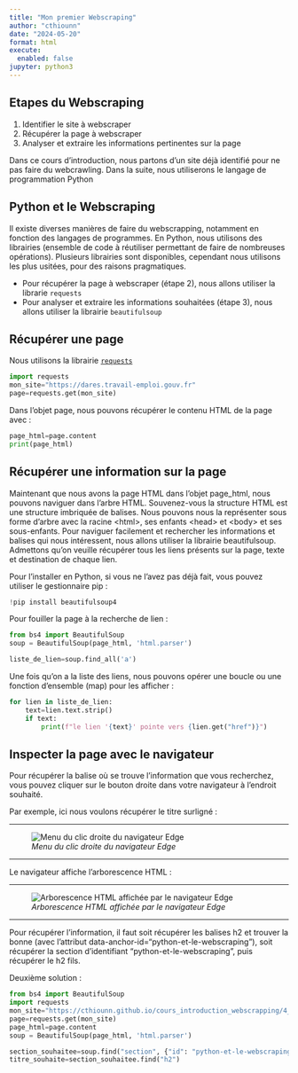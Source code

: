 ```yaml
---
title: "Mon premier Webscraping"
author: "cthiounn"
date: "2024-05-20"
format: html
execute:
  enabled: false
jupyter: python3
---
```


## Etapes du Webscraping

1. Identifier le site à webscraper
2. Récupérer la page à webscraper
3. Analyser et extraire les informations pertinentes sur la page

Dans ce cours d'introduction, nous partons d'un site déjà identifié pour ne pas faire du webcrawling.
Dans la suite, nous utiliserons le langage de programmation Python

## Python et le Webscraping

Il existe diverses manières de faire du webscrapping, notamment en fonction des langages de programmes.
En Python, nous utilisons des librairies (ensemble de code à réutiliser permettant de faire de nombreuses opérations). Plusieurs librairies sont disponibles, cependant nous utilisons les plus usitées, pour des raisons pragmatiques.

* Pour récupérer la page à webscraper (étape 2), nous allons utiliser la librarie `requests`
* Pour analyser et extraire les informations souhaitées (étape 3), nous allons utiliser la librairie `beautifulsoup`

## Récupérer une page

Nous utilisons la librairie [`requests`](https://fr.python-requests.org/en/latest/)

```python
import requests
mon_site="https://dares.travail-emploi.gouv.fr"
page=requests.get(mon_site)
```

Dans l'objet page, nous pouvons récupérer le contenu HTML de la page avec :

```python
page_html=page.content
print(page_html)
```

## Récupérer une information sur la page

Maintenant que nous avons la page HTML dans l'objet page_html, nous pouvons naviguer dans l'arbre HTML. Souvenez-vous la structure HTML est une structure imbriquée de balises.
Nous pouvons nous la représenter sous forme d'arbre avec la racine \<html>, ses enfants \<head> et \<body> et ses sous-enfants.
Pour naviguer facilement et rechercher les informations et balises qui nous intéressent, nous allons utiliser la librairie beautifulsoup.
Admettons qu'on veuille récupérer tous les liens présents sur la page, texte et destination de chaque lien.

Pour l'installer en Python, si vous ne l'avez pas déjà fait, vous pouvez utiliser le gestionnaire pip :

```python
!pip install beautifulsoup4
```

Pour fouiller la page à la recherche de lien :

```python
from bs4 import BeautifulSoup
soup = BeautifulSoup(page_html, 'html.parser')

liste_de_lien=soup.find_all('a')
```

Une fois qu'on a la liste des liens, nous pouvons opérer une boucle ou une fonction d'ensemble (map) pour les afficher :

```python
for lien in liste_de_lien:
    text=lien.text.strip()
    if text:
        print(f"le lien '{text}' pointe vers {lien.get("href")}")
```

## Inspecter la page avec le navigateur

Pour récupérer la balise où se trouve l'information que vous recherchez, vous pouvez cliquer sur le bouton droite dans votre navigateur à l'endroit souhaité.

Par exemple, ici nous voulons récupérer le titre surligné :

----

![*Menu du clic droite du navigateur Edge*](./img/inspecter.png)

----

Le navigateur affiche l'arborescence HTML :

----

![*Arborescence HTML affichée par le navigateur Edge*](./img/inspecter2.png)

----

Pour récupérer l'information, il faut soit récupérer les balises h2 et trouver la bonne (avec l'attribut data-anchor-id="python-et-le-webscraping"), soit récupérer la section d'identifiant "python-et-le-webscraping", puis récupérer le h2 fils.

Deuxième solution :

```python
from bs4 import BeautifulSoup
import requests
mon_site="https://cthiounn.github.io/cours_introduction_webscrapping/4_premier_pas.html"
page=requests.get(mon_site)
page_html=page.content
soup = BeautifulSoup(page_html, 'html.parser')

section_souhaitee=soup.find("section", {"id": "python-et-le-webscraping"})
titre_souhaite=section_souhaitee.find("h2")
```